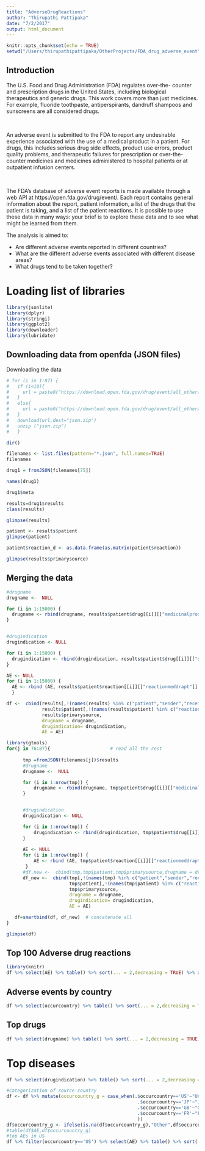 ```yaml
---
title: "AdverseDrugReactions"
author: "Thirupathi Pattipaka"
date: "7/2/2017"
output: html_document
---
```


```r
knitr::opts_chunk$set(echo = TRUE)
setwd("/Users/thirupathipattipaka/OtherProjects/FDA_drug_adverse_event")
```

## Introduction

The U.S. Food and Drug Administration (FDA) regulates over-the- counter and prescription drugs in the United States, including biological therapeutics and generic drugs. This work covers more than just medicines. For example, fluoride toothpaste, antiperspirants, dandruff shampoos and sunscreens are all considered drugs.

<br>

An adverse event is submitted to the FDA to report any undesirable experience associated with the use of a medical product in a patient. For drugs, this includes serious drug side effects, product use errors, product quality problems, and therapeutic failures for prescription or over-the- counter medicines and medicines administered to hospital patients or at outpatient infusion centers.

<br>

The FDA's database of adverse event reports is made available through a web API at https://open.fda.gov/drug/event/. Each report contains general information about the report, patient information, a list of the drugs that the patient is taking, and a list of the patient reactions. It is possible to use these data in many ways: your brief is to explore these data and to see what might be learned from them.

The analysis is aimed to:

* Are different adverse events reported in different countries?
* What are the different adverse events associated with different disease areas?
* What drugs tend to be taken together?

# Loading list of libraries
```r
library(jsonlite)
library(dplyr)
library(stringi)
library(ggplot2)
library(downloader)
library(lubridate)
```

## Downloading data from openfda (JSON files)

Downloading the data

```r
# for (i in 1:87) { 
#   if (i<10){
#     url = paste0("https://download.open.fda.gov/drug/event/all_other/drug-event-000",i,"-of-0087.json.zip")
#   }
#   else{
#     url = paste0("https://download.open.fda.gov/drug/event/all_other/drug-event-00",i,"-of-0087.json.zip")
#   }
#   download(url,dest="json.zip")
#   unzip ("json.zip")
#   }
```

```r
dir()
```
```r
filenames <- list.files(pattern="*.json", full.names=TRUE)
filenames
```

```r
drug1 = fromJSON(filenames[75])
```

```r
names(drug1)
```

```r
drug1$meta
```
```r
results=drug1$results
class(results)
```

```r
glimpse(results)
```

```r
patient <- results$patient
glimpse(patient)
```

```r
patient$reaction_d <- as.data.frame(as.matrix(patient$reaction))
```

```r
glimpse(results$primarysource)
```


## Merging the data

```r
#drugname
drugname <-  NULL

for (i in 1:15000) { 
  drugname <- rbind(drugname, results$patient$drug[[i]][["medicinalproduct"]] %>% paste( collapse=","))
}


#drugindication
drugindication <- NULL

for (i in 1:15000) { 
  drugindication <- rbind(drugindication, results$patient$drug[[i]][["drugindication"]] %>% paste( collapse=","))
}

AE <- NULL
for (i in 1:15000) { 
  AE <- rbind (AE, results$patient$reaction[[i]][["reactionmeddrapt"]] %>%  unlist() %>% paste(collapse=","))
  }

df <-  cbind(results[,!(names(results) %in% c("patient","sender","receiver","primarysource","reportduplicate"))],
             results$patient[,!(names(results$patient) %in% c("reaction","drug","patientdeath","summary"))],
             results$primarysource,
             drugname = drugname,
             drugindication= drugindication,
             AE = AE)

```

```r
library(gtools)
for(j in 76:87){                      # read all the rest
      
      tmp =fromJSON(filenames[j])$results
      #drugname
      drugname <-  NULL

      for (i in 1:nrow(tmp)) { 
          drugname <- rbind(drugname, tmp$patient$drug[[i]][["medicinalproduct"]] %>% paste( collapse=","))
      }


      #drugindication
      drugindication <- NULL

      for (i in 1:nrow(tmp)) { 
          drugindication <- rbind(drugindication, tmp$patient$drug[[i]][["drugindication"]] %>% paste( collapse=","))
      }
      
      AE <- NULL
      for (i in 1:nrow(tmp)) { 
          AE <- rbind (AE, tmp$patient$reaction[[i]][["reactionmeddrapt"]] %>%  unlist() %>% paste(collapse=","))
       }
      #df.new <-  cbind(tmp,tmp$patient,tmp$primarysource,drugname = drugname,drugindication= drugindication)
      df_new <-  cbind(tmp[,!(names(tmp) %in% c("patient","sender","receiver","primarysource","reportduplicate"))],
                       tmp$patient[,!(names(tmp$patient) %in% c("reaction","drug","patientdeath","summary"))],
                       tmp$primarysource,
                       drugname = drugname,
                       drugindication= drugindication,
                       AE = AE)

   df=smartbind(df, df_new)  # concatenate all
}
```

```r
glimpse(df)
```

## Top 100 Adverse drug reactions
```r
library(knitr)
df %>% select(AE) %>% table() %>% sort(... = 2,decreasing = TRUE) %>% as.data.frame() %>% head(100) %>%  kable()
```

## Adverse events by country
```r
df %>% select(occurcountry) %>% table() %>% sort(... = 2,decreasing = TRUE) %>% as.data.frame() %>% head(100) %>%  kable(caption="Adverse events in different countries")
```

## Top drugs
```r
df %>% select(drugname) %>% table() %>% sort(... = 2,decreasing = TRUE) %>% as.data.frame() %>% head(100) %>%  kable()
```

# Top diseases
```r
df %>% select(drugindication) %>% table() %>% sort(... = 2,decreasing = TRUE) %>% as.data.frame() %>% head(100) %>%  kable()
```


```r
#categorization of source country
df <- df %>% mutate(occurcountry_g = case_when(.$occurcountry=='US'~"United states",
                                                .$occurcountry=='JP'~"Japan",
                                                .$occurcountry=='GB'~"Great Britain",
                                                .$occurcountry=='FR'~"France"
                                                ))
df$occurcountry_g <- ifelse(is.na(df$occurcountry_g),"Other",df$occurcountry_g)
#table(df$AE,df$occurcountry_g)
#top AEs in US
df %>% filter(occurcountry=='US') %>% select(AE) %>% table() %>% sort(... = 2,decreasing = TRUE) %>% as.data.frame() %>% head(100) %>%  kable(caption="US)

```

